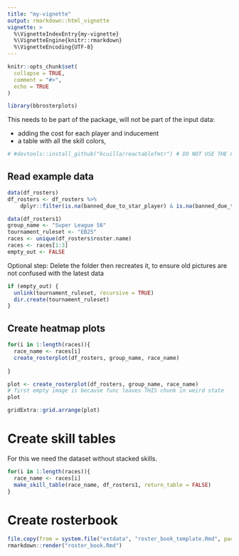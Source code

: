 ```yaml
---
title: "my-vignette"
output: rmarkdown::html_vignette
vignette: >
  %\VignetteIndexEntry{my-vignette}
  %\VignetteEngine{knitr::rmarkdown}
  %\VignetteEncoding{UTF-8}
---
```


```r
knitr::opts_chunk$set(
  collapse = TRUE,
  comment = "#>",
  echo = TRUE
)
```

```r
library(bbrosterplots)
```

This needs to be part of the package, will not be part of the input data:

* adding the cost for each player and inducement
* a table with all the skill colors, 

```r
# #devtools::install_github("kcuilla/reactablefmtr") # DO NOT USE THE CRAN VERSION IT IS OUTDATED, HOWEVER THIS VERSION ALSO HAS A BUG WITH A PR FIX OPEN
```

## Read example data

```r
data(df_rosters) 
df_rosters <- df_rosters %>%
    dplyr::filter(is.na(banned_due_to_star_player) & is.na(banned_due_to_inducements) & is.na(banned_due_to_number_of_skills))

data(df_rosters1)
group_name <- "Super League S6"
tournament_ruleset <- "EB25"
races <- unique(df_rosters$roster.name)
races <- races[1:3]
empty_out <- FALSE
```

Optional step: Delete the folder then recreates it, to ensure old pictures are not confused with the latest data

```r
if (empty_out) {
  unlink(tournament_ruleset, recursive = TRUE)
  dir.create(tournament_ruleset)
}
```

## Create heatmap plots

```r
for(i in 1:length(races)){
  race_name <- races[i]
  create_rosterplot(df_rosters, group_name, race_name)
  
}
```


```r
plot <- create_rosterplot(df_rosters, group_name, race_name)
# first empty image is because func leaves THIS chunk in weird state
plot
```

```r
gridExtra::grid.arrange(plot)
```

# Create skill tables

For this we need the dataset without stacked skills.

```r
for(i in 1:length(races)){
  race_name <- races[i]
  make_skill_table(race_name, df_rosters1, return_table = FALSE)
}
```

# Create rosterbook

```r
file.copy(from = system.file("extdata", "roster_book_template.Rmd", package = "bbrosterplots"), to = "roster_book.Rmd")
rmarkdown::render("roster_book.Rmd")
```

